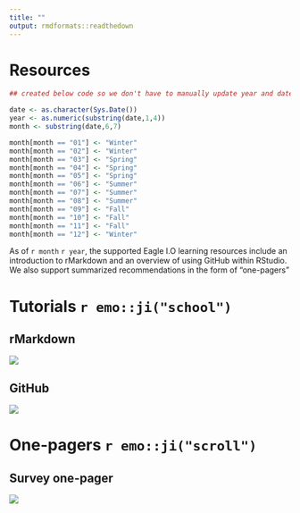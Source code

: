 ```yaml
---
title: ""
output: rmdformats::readthedown
---
```


# Resources

```r

## created below code so we don't have to manually update year and date

date <- as.character(Sys.Date())
year <- as.numeric(substring(date,1,4))
month <- substring(date,6,7)

month[month == "01"] <- "Winter"
month[month == "02"] <- "Winter"
month[month == "03"] <- "Spring"
month[month == "04"] <- "Spring"
month[month == "05"] <- "Spring"
month[month == "06"] <- "Summer"
month[month == "07"] <- "Summer"
month[month == "08"] <- "Summer"
month[month == "09"] <- "Fall"
month[month == "10"] <- "Fall"
month[month == "11"] <- "Fall"
month[month == "12"] <- "Winter"

```

As of `r month` `r year`, the supported Eagle I.O learning resources include an introduction to rMarkdown and an overview of using GitHub within RStudio. We also support summarized recommendations in the form of "one-pagers" 

# Tutorials `r emo::ji("school")` {.tabset .tabset-pills}

## rMarkdown

[![](images/markdown.PNG)](https://jtkulas.github.io/temp)

## GitHub

[![](images/github.PNG)](https://jtkulas.github.io/GitHub)

# One-pagers `r emo::ji("scroll")`

## Survey one-pager 

[![](images/surveying.png)](https://eagle-io.weebly.com/uploads/1/3/2/7/132704035/employee_survey_tips_one-pager.pdf)

